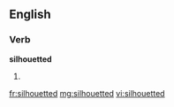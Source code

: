 ==English==

===Verb===
'''silhouetted'''

# {{past of|[[silhouette]]}}

[[fr:silhouetted]]
[[mg:silhouetted]]
[[vi:silhouetted]]